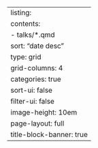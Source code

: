 ---
listing:
  contents:
    - talks/*.qmd
  sort: "date desc"
  type: grid
  grid-columns: 4
  categories: true
  sort-ui: false
  filter-ui: false
  image-height: 10em
page-layout: full
title-block-banner: true
---